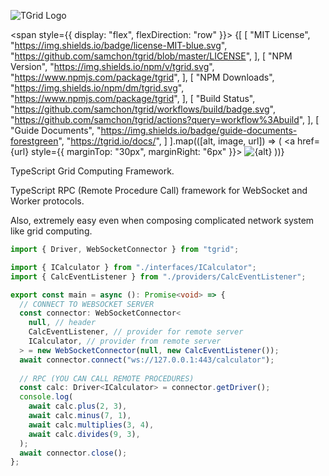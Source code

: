 ![TGrid Logo](/logo.png)

<span style={{ display: "flex", flexDirection: "row" }}>
{[
  [
    "MIT License",
    "https://img.shields.io/badge/license-MIT-blue.svg",
    "https://github.com/samchon/tgrid/blob/master/LICENSE",
  ],
  [
    "NPM Version",
    "https://img.shields.io/npm/v/tgrid.svg",
    "https://www.npmjs.com/package/tgrid",
  ],
  [
    "NPM Downloads",
    "https://img.shields.io/npm/dm/tgrid.svg",
    "https://www.npmjs.com/package/tgrid",
  ],
  [
    "Build Status",
    "https://github.com/samchon/tgrid/workflows/build/badge.svg",
    "https://github.com/samchon/tgrid/actions?query=workflow%3Abuild",
  ],
  [
    "Guide Documents",
    "https://img.shields.io/badge/guide-documents-forestgreen",
    "https://tgrid.io/docs/",
  ]
].map(([alt, image, url]) => (
  <a href={url} style={{ marginTop: "30px", marginRight: "6px" }}>
    <img src={image} alt={alt} />
  </a>
))}
</span>

TypeScript Grid Computing Framework.

TypeScript RPC (Remote Procedure Call) framework for WebSocket and Worker protocols. 

Also, extremely easy even when composing complicated network system like grid computing.

```typescript filename="examples/web-socket-client.ts" showLineNumbers
import { Driver, WebSocketConnector } from "tgrid";

import { ICalculator } from "./interfaces/ICalculator";
import { CalcEventListener } from "./providers/CalcEventListener";

export const main = async (): Promise<void> => {
  // CONNECT TO WEBSOCKET SERVER
  const connector: WebSocketConnector<
    null, // header
    CalcEventListener, // provider for remote server
    ICalculator, // provider from remote server
  > = new WebSocketConnector(null, new CalcEventListener());
  await connector.connect("ws://127.0.0.1:443/calculator");
  
  // RPC (YOU CAN CALL REMOTE PROCEDURES)
  const calc: Driver<ICalculator> = connector.getDriver();
  console.log(
    await calc.plus(2, 3),
    await calc.minus(7, 1),
    await calc.multiplies(3, 4),
    await calc.divides(9, 3),
  );
  await connector.close();
};
```

